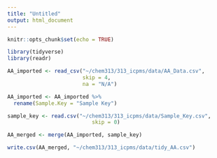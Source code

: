 ```yaml
---
title: "Untitled"
output: html_document
---
```


```r
knitr::opts_chunk$set(echo = TRUE)

```

```r
library(tidyverse)
library(readr)
```

```r
AA_imported <- read_csv("~/chem313/313_icpms/data/AA_Data.csv",
                        skip = 4,
                        na = "N/A")

AA_imported <- AA_imported %>%
  rename(Sample.Key = "Sample Key")

sample_key <- read.csv("~/chem313/313_icpms/data/Sample_Key.csv", 
                           skip = 0)      

```

```r
AA_merged <- merge(AA_imported, sample_key)

```

```r
write.csv(AA_merged, "~/chem313/313_icpms/data/tidy_AA.csv")
```

